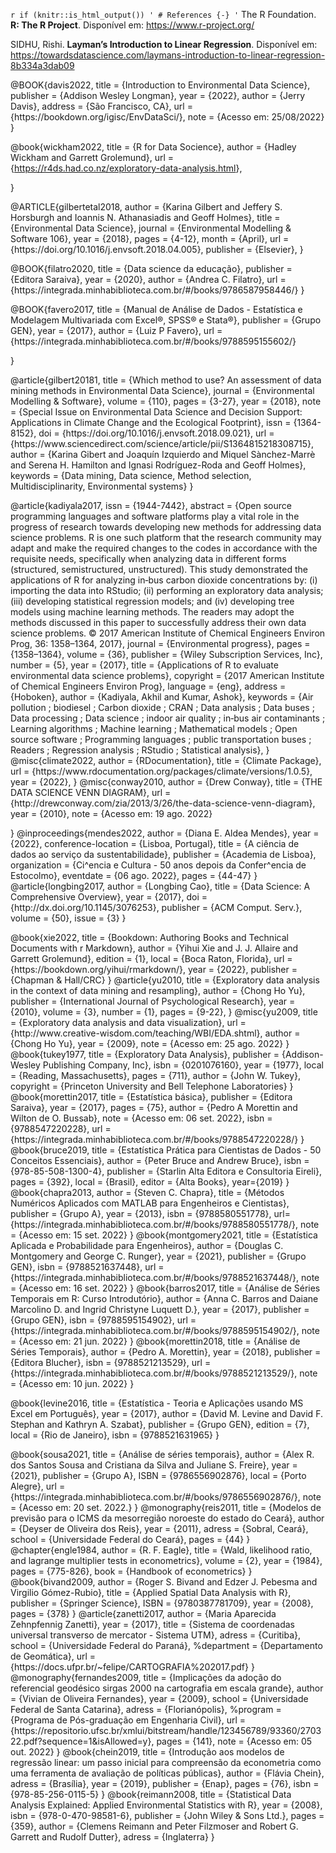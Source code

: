 `r if (knitr::is_html_output()) '
# References {-}
'`
The R Foundation. **R: The R Project**. Disponível em: <https://www.r-project.org/>


SIDHU, Rishi. **Layman's Introduction to Linear Regression**. Disponível em: <https://towardsdatascience.com/laymans-introduction-to-linear-regression-8b334a3dab09> 

 @BOOK{davis2022,
  title = {Introduction to Environmental Data Science},
  publisher = {Addison Wesley Longman},
  year = {2022},
  author = {Jerry Davis},
  address = {São Francisco, CA},
  url = {https://bookdown.org/igisc/EnvDataSci/},
  note = {Acesso em: 25/08/2022}
}

  @book{wickham2022,
  title = {R for Data Socience},
  author = {Hadley Wickham and Garrett Grolemund},
  url = {<https://r4ds.had.co.nz/exploratory-data-analysis.html>},

}

@ARTICLE{gilbertetal2018,
  author = {Karina Gilbert and Jeffery S. Horsburgh and Ioannis N. Athanasiadis and Geoff Holmes},
  title = {Environmental Data Science},
  journal = {Environmental Modelling & Software 106},
  year = {2018},
  pages = {4-12},
  month = {April},
  url = {https://doi.org/10.1016/j.envsoft.2018.04.005},
  publisher = {Elsevier},
}

@BOOK{filatro2020,
  title = {Data science da educação},
  publisher = {Editora Saraiva},
  year = {2020},
  author = {Andrea C. Filatro},
  url = {https://integrada.minhabiblioteca.com.br/#/books/9786587958446/}
}

@BOOK{favero2017,
  title = {Manual de Análise de Dados - Estatística e Modelagem Multivariada com Excel®, SPSS® e Stata®},
  publisher = {Grupo GEN},
  year = {2017},
  author = {Luiz P Favero},
  url = {https://integrada.minhabiblioteca.com.br/#/books/9788595155602/}

}

@article{gilbert20181,
title = {Which method to use? An assessment of data mining methods in Environmental Data Science},
journal = {Environmental Modelling & Software},
volume = {110},
pages = {3-27},
year = {2018},
note = {Special Issue on Environmental Data Science and Decision Support: Applications in Climate Change and the Ecological Footprint},
issn = {1364-8152},
doi = {https://doi.org/10.1016/j.envsoft.2018.09.021},
url = {https://www.sciencedirect.com/science/article/pii/S1364815218308715},
author = {Karina Gibert and Joaquín Izquierdo and Miquel Sànchez-Marrè and Serena H. Hamilton and Ignasi Rodríguez-Roda and Geoff Holmes},
keywords = {Data mining, Data science, Method selection, Multidisciplinarity, Environmental systems}
}

@article{kadiyala2017,
issn = {1944-7442},
abstract = {Open source programming languages and software platforms play a vital role in the progress of research towards developing new methods for addressing data science problems. R is one such platform that the research community may adapt and make the required changes to the codes in accordance with the requisite needs, specifically when analyzing data in different forms (structured, semistructured, unstructured). This study demonstrated the applications of R for analyzing in‐bus carbon dioxide concentrations by: (i) importing the data into RStudio; (ii) performing an exploratory data analysis; (iii) developing statistical regression models; and (iv) developing tree models using machine learning methods. The readers may adopt the methods discussed in this paper to successfully address their own data science problems. © 2017 American Institute of Chemical Engineers Environ Prog, 36: 1358–1364, 2017},
journal = {Environmental progress},
pages = {1358--1364},
volume = {36},
publisher = {Wiley Subscription Services, Inc},
number = {5},
year = {2017},
title = {Applications of R to evaluate environmental data science problems},
copyright = {2017 American Institute of Chemical Engineers Environ Prog},
language = {eng},
address = {Hoboken},
author = {Kadiyala, Akhil and Kumar, Ashok},
keywords = {Air pollution ; biodiesel ; Carbon dioxide ; CRAN ; Data analysis ; Data buses ; Data processing ; Data science ; indoor air quality ; in‐bus air contaminants ; Learning algorithms ; Machine learning ; Mathematical models ; Open source software ; Programming languages ; public transportation buses ; Readers ; Regression analysis ; RStudio ; Statistical analysis},
}
@misc{climate2022,
    author = {RDocumentation},
    title = {Climate Package},
    url = {https://www.rdocumentation.org/packages/climate/versions/1.0.5},
    year = {2022},
}
@misc{conway2010,
    author = {Drew Conway},
    title = {THE DATA SCIENCE VENN DIAGRAM},
    url = {http://drewconway.com/zia/2013/3/26/the-data-science-venn-diagram},
    year = {2010},
    note = {Acesso em: 19 ago. 2022}

}
@inproceedings{mendes2022,
    author = {Diana E. Aldea Mendes},
    year = {2022},
    conference-location = {Lisboa, Portugal},
    title = {A ciência de dados ao serviço da sustentabilidade},
    publisher = {Academia de Lisboa},
    organization = {Ci\^encia e Cultura - 50 anos depois da Confer\^encia de Estocolmo},
    eventdate = {06 ago. 2022},
    pages = {44-47}
}
@article{longbing2017,
    author = {Longbing Cao},
    title = {Data Science: A Comprehensive Overview},
    year = {2017},
    doi = {http://dx.doi.org/10.1145/3076253},
    publisher = {ACM Comput. Serv.},
    volume = {50},
    issue = {3}
}

@book{xie2022,
    title = {Bookdown: Authoring Books and Technical Documents with r Markdown},
    author = {Yihui Xie and J. J. Allaire and Garrett Grolemund},
    edition = {1},
    local = {Boca Raton, Florida},
    url = {https://bookdown.org/yihui/rmarkdown/},
    year = {2022},
    publisher = {Chapman & Hall/CRC}
}
@article{yu2010,
    title = {Exploratory data analysis in the context of data mining and resampling},
    author = {Chong Ho Yu},
    publisher = {International Journal of Psychological Research},
    year = {2010},
    volume = {3},
    number = {1},
    pages = {9-22},
}
@misc{yu2009,
    title = {Exploratory data analysis and data
visualization},
    url = {http://www.creative-wisdom.com/teaching/WBI/EDA.shtml},
    author = {Chong Ho Yu},
    year = {2009},
    note = {Acesso em: 25 ago. 2022}
}
@book{tukey1977,
    title = {Exploratory Data Analysis},
    publisher = {Addison-Wesley Publishing Company, Inc},
    isbn = {0201076160},
    year = {1977},
    local = {Reading, Massachusetts},
    pages = {711},
    author = {John W. Tukey},
    copyright = {Princeton University and Bell Telephone Laboratories}
}
@book{morettin2017,
    title = {Estatística básica},
    publisher = {Editora Saraiva},
    year = {2017},
    pages = {75},
    author = {Pedro A Morettin and Wilton de O. Bussab},
    note = {Acesso em: 06 set. 2022},
    isbn = {9788547220228},
    url = {https://integrada.minhabiblioteca.com.br/#/books/9788547220228/}
}
@book{bruce2019,
    title = {Estatística Prática para Cientistas de Dados - 50 Conceitos Essenciais},
    author = {Peter Bruce and Andrew Bruce},
    isbn = {978-85-508-1300-4},
    publisher = {Starlin Alta Editora e Consultoria Eireli},
    pages = {392},
    local = {Brasil},
    editor = {Alta Books},
    year={2019}
}
@book{chapra2013,
    author = {Steven C. Chapra},
    title = {Métodos Numéricos Aplicados com MATLAB para Engenheiros e Cientistas},
    publisher = {Grupo A},
    year = {2013},
    isbn = {9788580551778},
    url= {https://integrada.minhabiblioteca.com.br/#/books/9788580551778/},
    note = {Acesso em: 15 set. 2022}
}
@book{montgomery2021,
    title = {Estatística Aplicada e Probabilidade para Engenheiros},
    author = {Douglas C. Montgomery and George C. Runger},
    year = {2021},
    publisher = {Grupo GEN},
    isbn = {9788521637448},
    url = {https://integrada.minhabiblioteca.com.br/#/books/9788521637448/},
    note = {Acesso em: 16 set. 2022}
}
@book{barros2017,
    title = {Análise de Séries Temporais em R: Curso Introdutório},
    author = {Anna C. Barros and Daiane Marcolino D. and Ingrid Christyne Luquett D.},
    year = {2017},
    publisher = {Grupo GEN},
    isbn = {9788595154902},
    url = {https://integrada.minhabiblioteca.com.br/#/books/9788595154902/},
    note = {Acesso em: 21 jun. 2022}
}
@book{morettin2018,
    title = {Análise de Séries Temporais},
    author = {Pedro A. Morettin},
    year = {2018},
    publisher = {Editora Blucher},
    isbn = {9788521213529},
    url = {https://integrada.minhabiblioteca.com.br/#/books/9788521213529/},
    note = {Acesso em: 10 jun. 2022}
    }

@book{levine2016,
    title = {Estatística - Teoria e Aplicações usando MS Excel em Português},
    year = {2017},
    author = {David M. Levine and David F. Stephan and Kathryn A. Szabat},
    publisher = {Grupo GEN},
    edition = {7},
    local = {Rio de Janeiro},
    isbn = {9788521631965}
}

@book{sousa2021,
    title = {Análise de séries temporais},
    author = {Alex R. dos Santos Sousa and Cristiana da Silva and Juliane S. Freire},
    year = {2021},
    publisher = {Grupo A},
    ISBN = {9786556902876},
    local = {Porto Alegre},
    url = {https://integrada.minhabiblioteca.com.br/#/books/9786556902876/},
    note = {Acesso em: 20 set. 2022.}
}
@monography{reis2011,
    title = {Modelos de previsão para o ICMS da mesorregião noroeste do estado do Ceará},
    author = {Deyser de Oliveira dos Reis},
    year = {2011},
    adress = {Sobral, Ceará},
    school = {Universidade Federal do Ceará},
    pages = {44}
}
@chapter{engle1984,
    author = {R. F. Eagle},
    title = {Wald, likelihood ratio, and lagrange multiplier tests in econometrics},
    volume = {2},
    year = {1984},
    pages = {775-826},
    book = {Handbook of econometrics}
}
@book{bivand2009,
    author = {Roger S. Bivand and Edzer J. Pebesma and Virgilio Gómez-Rubio},
    title = {Applied Spatial Data Analysis with R},
    publisher = {Springer Science},
    ISBN = {9780387781709},
    year = {2008},
    pages = {378}
}
@article{zanetti2017,
    author = {Maria Aparecida Zehnpfennig Zanetti},
    year = {2017},
    title = {Sistema de coordenadas universal transverso de mercator - Sistema UTM},
    adress = {Curitiba},
    school = {Universidade Federal do Paraná},
    %department = {Departamento de Geomática},
    url = {https://docs.ufpr.br/~felipe/CARTOGRAFIA\%202017.pdf}
}
@monography{fernandes2009,
    title = {Implicações da adoção do referencial geodésico sirgas 2000 na cartografia em escala grande},
    author = {Vivian de Oliveira Fernandes},
    year = {2009},
    school = {Universidade Federal de Santa Catarina},
    adress = {Florianópolis},
    %program = {Programa de Pós-graduação em Engenharia Civil},
    url = {https://repositorio.ufsc.br/xmlui/bitstream/handle/123456789/93360/270322.pdf?sequence=1&isAllowed=y},
    pages = {141},
    note = {Acesso em: 05 out. 2022}
}
@book{chein2019,
    title = {Introdução aos modelos de regressão linear: um passo inicial para compreensão da econometria como uma ferramenta de avaliação de políticas públicas},
    author = {Flávia Chein},
    adress = {Brasília},
    year = {2019},
    publisher = {Enap},
    pages = {76},
    isbn = {978-85-256-0115-5}
}
@book{reimann2008,
    title = {Statistical Data Analysis Explained: Applied Environmental Statistics with R},
    year = {2008},
    isbn = {978-0-470-98581-6},
    publisher = {John Wiley & Sons Ltd.},
    pages = {359},
    author = {Clemens Reimann and Peter Filzmoser and Robert G. Garrett and Rudolf Dutter},
    adress = {Inglaterra}
}
